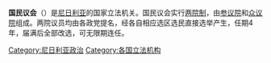 '''国民议会'''（{{lang-en|National Assembly}}）是[[尼日利亚|尼日利亚]]的国家立法机关。国民议会实行[[两院制|两院制]]，由[[参议院_(尼日利亚)|参议院]]和[[众议院_(尼日利亚)|众议院]]组成。两院议员均由各政党提名，经各自相应选区选民直接选举产生，任期4年，届满后全部改选，可无限期连任。

{{非洲题目|议会}}

[[Category:尼日利亚政治|Category:尼日利亚政治]]
[[Category:各国立法机构|Category:各国立法机构]]